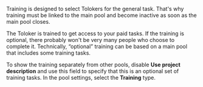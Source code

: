 <Cut title="How do I make the training optional so that Tolokers can decide themselves whether to take it or not?">

Training is designed to select Tolokers for the general task. That's why training must be linked to the main pool and become inactive as soon as the main pool closes.

The Toloker is trained to get access to your paid tasks. If the training is optional, there probably won't be very many people who choose to complete it. Technically, “optional” training can be based on a main pool that includes some training tasks.

To show the training separately from other pools, disable **Use project description** and use this field to specify that this is an optional set of training tasks. In the pool settings, select the **Training** type.

</Cut>